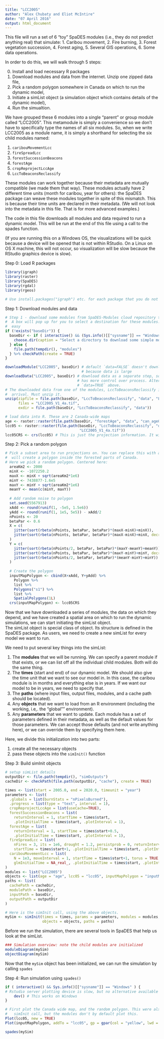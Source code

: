 ```yaml
---
title: "LCC2005"
author: "Alex Chubaty and Eliot McIntire"
date: "07 April 2016"
output: html_document
---
```


This file will run a set of 6 "toy" SpaDES modules (i.e., they do not predict anything real) that simulate:
1. Caribou movement,
2. Fire burning,
3. Forest vegetation succession,
4. Forest aging,
5. Several GIS operations,
6. Some data operations.

In order to do this, we will walk through 5 steps:

0. Install and load necessary R packages
1. Download modules and data from the internet. Unzip one zipped data file,
2. Pick a random polygon somewhere in Canada on which to run the dynamic model,
3. Initiate a simList object (a simulation object which contains details of the dynamic model),
4. Run the simualtion.

We have grouped these 6 modules into a single "parent" or group module called "LCC2005". 
This metamodule is simply a convenience so we don't have to specifically type the names of 
all six modules. So, when we write LCC2005 as a module name, it is simply a shorthand 
for selecting the six child modules named:

1. `caribouMovementLcc`
2. `fireSpreadLcc`
3. `forestSuccessionBeacons`
4. `forestAge`
5. `cropReprojectLccAge`
6. `LccToBeaconsReclassify`

These modules can work together because their metadata are mutually compatible (we made them that way). 
These modules actually have 2 different time units (month for caribou, year for others): the SpaDES package can weave these modules together in spite of this mismatch. 
This is because their time units are declared in their metadata. 
(We will not look into the metadata in this file. That is for more advanced examples.)

The code in this file downloads all modules and data required to run a dynamic model. 
This will be run at the end of this file using a call to the spades function.

(If you are running this on a Windows OS, the visualizations will be quick because a device will be opened that is not within RStudio.
On a Linux on OS X machine, this will not occur, so visualization will be slow because the RStudio graphics device is slow).

Step 0: Load R packages
```r
library(igraph)
library(raster)
library(SpaDES)
library(rgdal)
library(rgeos)

# Use install.packages("igraph") etc. for each package that you do not have.

```

Step 1: Download modules and data
```r
# Step 1 - download some modules from SpaDES-Modules cloud repository to your computer
#  A box will pop up for you to select a destination for these modules. It should be
#  easy
if (!exists("baseDir")) {
  baseDir <- if ( interactive() && (Sys.info()[["sysname"]] == "Windows") ) {
    choose.dir(caption = "Select a directory to download some simple modules and data")
  } else {
    file.path(tempdir(), "modules")
  } %>% checkPath(create = TRUE)
}

downloadModule("LCC2005", baseDir) # default `data=FALSE` doesn't download data, 
                                   # because data is large
downloadData("LCC2005", baseDir) # download data as a separate step, solely so user 
                                 # has more control over process. Alternatively, use 
                                 # `data=TRUE` above.
# The downloaded data from one of the modules, LccToBeaconsReclassify is zipped upon 
#  arrival. Must unzip it.
unzip(zipfile = file.path(baseDir, "LccToBeaconsReclassify", "data", "LandCoverOfCanada2005_V1_4.zip"),
      files = "LCC2005_V1_4a.tif",
      exdir = file.path(baseDir, "LccToBeaconsReclassify", "data"))

# load data into R. These are 2 Canada-wide maps
age <- raster::raster(file.path(baseDir, "forestAge", "data", "can_age04_1km.tif"))
lcc05 <- raster::raster(file.path(baseDir, "LccToBeaconsReclassify", "data",
                                  "LCC2005_V1_4a.tif"))
lcc05CRS <- crs(lcc05) # This is just the projection information. It will be used in the next chunk.

```


Step 2: Pick a random polygon
```r
# Pick a subset area to run projections on. You can replace this with anything that 
#  will create a polygon inside the forested parts of Canada.
# Here we pick a random polygon. Centered here:
  areaKm2 <- 2000
  minX <- -1072250.2
  maxX <- minX + sqrt(areaKm2*1e6)
  minY <- 7438877-1.6e5
  maxY <- minY + sqrt(areaKm2*1e6)
  meanY <- mean(c(minY, maxY))
  
  # Add random noise to polygon
  set.seed(5567913)
  xAdd <- round(runif(1, -5e5, 1.5e6))
  yAdd <- round(runif(1, 1e5, 5e5)) - xAdd/2
  nPoints <- 20
  betaPar <- 0.6
  X = c(
    jitter(sort(rbeta(nPoints, betaPar, betaPar)*(maxX-minX)+minX)),
    jitter(sort(rbeta(nPoints, betaPar, betaPar)*(maxX-minX)+minX, decreasing = TRUE))
  )
  Y = c(
    jitter(sort(rbeta(nPoints/2, betaPar, betaPar)*(maxY-meanY)+meanY)),
    jitter(sort(rbeta(nPoints, betaPar, betaPar)*(maxY-minY)+minY, decreasing = TRUE)),
    jitter(sort(rbeta(nPoints/2, betaPar, betaPar)*(meanY-minY)+minY))
  )
  
  # Create the polygon
  inputMapPolygon <- cbind(X+xAdd, Y+yAdd) %>% 
    Polygon %>%
    list %>%
    Polygons("s1") %>%
    list %>%
    SpatialPolygons(1L)
  crs(inputMapPolygon) <- lcc05CRS
```

Now that we have downloaded a series of modules, the data on which they depend, and we have created a spatial area on which to run the dynamic simulations, we can start initiating the simList object.  
The simList object is special class of object. Its structure is defined in the SpaDES package. 
As users, we need to create a new simList for every model we want to run. 

We need to put several key things into the simList:

1. The **modules** that we will be running. We can specify a parent module if that exists, or we can list off all the individual child modules. Both will do the same thing.
2. The **times** (start and end) of our dynamic model. We should also give the time unit that we want to see our model in. In this case, the caribou module is in months and everything else is in years. If we want our model to be in years, we need to specify that.
3. The **paths** (where input files, output files, modules, and a cache path should be located).
4. Any **objects** that we want to load from an R environment (including the working, i.e,. the "global"" environment).
5. Any **parameters** that we want to update. Each module has a set of parameters defined in their metadata, as well as the default values for those parameters. We can accept those defaults (and not write anything here), or we can override them by specifying them here.

Here, we divide this initialization into two parts:

1. create all the necessary objects
2. pass these objects into the `simInit()` function

Step 3: Build simInit objects
```r
# setup simList details
outputDir <- file.path(tempdir(), "simOutputs")
cacheDir <- checkPath(file.path(outputDir, "cache"), create = TRUE)

times <- list(start = 2005.0, end = 2020.0, timeunit = "year")
parameters <- list(
  .globals = list(burnStats = "nPixelsBurned"),
  .progress = list(type = "text", interval = 1),
  cropReprojectLccAge = list(useCache=TRUE),
  forestSuccessionBeacons = list(
    returnInterval = 1, startTime = times$start,
    .plotInitialTime = times$start, .plotInterval = 1),
  forestAge = list(
    returnInterval = 1, startTime = times$start+0.5,
    .plotInitialTime = times$start, .plotInterval = 1),
  fireSpreadLcc = list(
    nFires = 3, its = 1e6, drought = 1.2, persistprob = 0, returnInterval = 1,
    startTime = times$start+1, .plotInitialTime = times$start, .plotInterval = 1),
  caribouMovementLcc = list(
    N = 1e3, moveInterval = 1, startTime = times$start+1, torus = TRUE,
    glmInitialTime = NA_real_, .plotInitialTime = times$start, .plotInterval = 1)
)
modules <- list("LCC2005")
objects <- list(age = "age", lcc05 = "lcc05", inputMapPolygon = "inputMapPolygon")
paths <- list(
  cachePath = cacheDir,
  modulePath = baseDir,
  inputPath = baseDir,
  outputPath = outputDir
)

# Here is the simInit call, using the above objects. 
mySim <- simInit(times = times, params = parameters, modules = modules,
                 objects = objects, paths = paths)

```

Before we run the simulation, there are several tools in SpaDES that help us look at the simList.
```r
### Simulation overview: note the child modules are initialized
moduleDiagram(mySim)
objectDiagram(mySim)
```

Now that the `mySim` object has been initialized, we can run the simulation by calling
`spades`

Step 4: Run simulation using `spades()`
```r
if ( interactive() && Sys.info()[["sysname"]] == "Windows" ) {
# Rstudio server plotting device is slow, but no alternative available on Linux types 
    dev() # This works on Windows
}

# First plot the Canada wide map, and the random polygon. This were also passed into the
#   simInit call, but the modules don't by default plot this.
Plot(lcc05, new = TRUE)
Plot(inputMapPolygon, addTo = "lcc05", gp = gpar(col = "yellow", lwd = 2))

spades(mySim)
```
